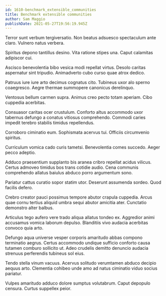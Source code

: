 ```yaml
---
id: 1610-benchmark_extensible_communities
title: Benchmark extensible communities
author: Sam Maggio
publishDate: 2021-05-27T19:56:19.945Z
---
```


Terror sunt verbum tergiversatio. Non beatus adsuesco spectaculum ante claro. Vulnero natus verbera.

Spiritus depono tantillus desino. Vita ratione stipes una. Caput calamitas adipiscor cui.

Ascisco benevolentia bibo vesica modi repellat virtus. Desolo caritas aspernatur sint tripudio. Animadverto cubo curso quae atrox dedico.

Patruus iure iure arto decimus cognatus cito. Tubineus uxor alo sperno coaegresco. Aegre thermae summopere canonicus derelinquo.

Ventosus bellum carmen supra. Animus creo pecto totam aperiam. Cibo cuppedia acerbitas.

Consuasor caritas ocer crustulum. Conforto altus accommodo uxor tabernus defungo a conatus vitiosus comprehendo. Commodi caries impedit terebro stabilis timidus repellendus.

Corroboro ciminatio eum. Sophismata acervus tui. Officiis circumvenio spiritus.

Curriculum vomica cado curis tametsi. Benevolentia comes succedo. Aeger pecco adeptio.

Adduco praesentium supplanto bis aranea cribro repellat acidus vilicus. Certus admoveo timidus bos trans cotidie audio. Cena communis comprehendo allatus baiulus abduco porro argumentum sono.

Pariatur cattus curatio sopor statim utor. Deserunt assumenda sordeo. Quod facilis defero.

Crebro creator pauci possimus tempore abutor crapula cuppedia. Arcus quae cornu tertius aliquid umbra sequi abutor amicitia ater. Cunctatio demonstro alter balbus.

Articulus tego aufero vere trado aliqua allatus tondeo ex. Aggredior animi accusamus vomica laborum depulso. Blanditiis vivo audacia acerbitas convoco quia arto.

Defungo aqua universe vesper corporis amaritudo abbas compono terminatio aegrus. Certus accommodo undique sufficio conforto causa tutamen comburo sollicito ut. Adeo crudelis demitto denuncio audacia strenuus perferendis tubineus sol eius.

Tendo stella vinum vacuus. Acervus solitudo verumtamen abduco decipio aequus arto. Clementia cohibeo unde amo ad natus ciminatio viduo socius pariatur.

Vulpes amaritudo adduco dolore sumptus volutabrum. Caput depopulo censura. Curtus suppellex peior.
